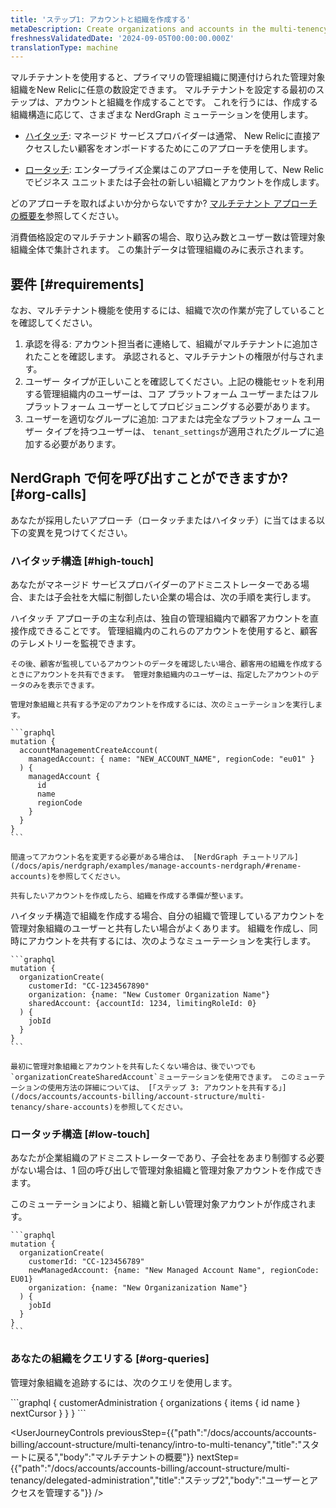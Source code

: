 ```yaml
---
title: 'ステップ1: アカウントと組織を作成する'
metaDescription: Create organizations and accounts in the multi-tenency structure
freshnessValidatedDate: '2024-09-05T00:00:00.000Z'
translationType: machine
---
```


マルチテナントを使用すると、プライマリの管理組織に関連付けられた管理対象組織をNew Relicに任意の数設定できます。 マルチテナントを設定する最初のステップは、アカウントと組織を作成することです。 これを行うには、作成する組織構造に応じて、さまざまな NerdGraph ミューテーションを使用します。

* [ハイタッチ](#high-touch): マネージド サービスプロバイダーは通常、 New Relicに直接アクセスしたい顧客をオンボードするためにこのアプローチを使用します。

* [ロータッチ](#low-touch): エンタープライズ企業はこのアプローチを使用して、New Relic でビジネス ユニットまたは子会社の新しい組織とアカウントを作成します。

どのアプローチを取ればよいか分からないですか? [マルチテナント アプローチの概要を](/docs/accounts/accounts-billing/account-structure/multi-tenancy/intro-to-multi-tenancy#approaches)参照してください。

<Callout variant="tip">
  消費価格設定のマルチテナント顧客の場合、取り込み数とユーザー数は管理対象組織全体で集計されます。 この集計データは管理組織のみに表示されます。
</Callout>

## 要件 [#requirements]

なお、マルチテナント機能を使用するには、組織で次の作業が完了していることを確認してください。

1. 承認を得る: アカウント担当者に連絡して、組織がマルチテナントに追加されたことを確認します。 承認されると、マルチテナントの権限が付与されます。
2. ユーザー タイプが正しいことを確認してください。上記の機能セットを利用する管理組織内のユーザーは、コア プラットフォーム ユーザーまたはフル プラットフォーム ユーザーとしてプロビジョニングする必要があります。
3. ユーザーを適切なグループに追加: コアまたは完全なプラットフォーム ユーザー タイプを持つユーザーは、 `tenant_settings`が適用されたグループに追加する必要があります。

## NerdGraph で何を呼び出すことができますか? [#org-calls]

あなたが採用したいアプローチ（ロータッチまたはハイタッチ）に当てはまる以下の変異を見つけてください。

### ハイタッチ構造 [#high-touch]

あなたがマネージド サービスプロバイダーのアドミニストレーターである場合、または子会社を大幅に制御したい企業の場合は、次の手順を実行します。

<CollapserGroup>
  <Collapser id="high-touch-only-share" title="ハイタッチ: 共有するためのアカウントを作成する">
    ハイタッチ アプローチの主な利点は、独自の管理組織内で顧客アカウントを直接作成できることです。 管理組織内のこれらのアカウントを使用すると、顧客のテレメトリーを監視できます。

    その後、顧客が監視しているアカウントのデータを確認したい場合、顧客用の組織を作成するときにアカウントを共有できます。 管理対象組織内のユーザーは、指定したアカウントのデータのみを表示できます。

    管理対象組織と共有する予定のアカウントを作成するには、次のミューテーションを実行します。

    ```graphql
    mutation {
      accountManagementCreateAccount(
        managedAccount: { name: "NEW_ACCOUNT_NAME", regionCode: "eu01" }
      ) {
        managedAccount {
          id
          name
          regionCode
        }
      }
    }
    ```

    間違ってアカウント名を変更する必要がある場合は、 [NerdGraph チュートリアル](/docs/apis/nerdgraph/examples/manage-accounts-nerdgraph/#rename-accounts)を参照してください。

    共有したいアカウントを作成したら、組織を作成する準備が整います。
  </Collapser>

  <Collapser id="high-touch-org" title="ハイタッチ: 組織を作る">
    ハイタッチ構造で組織を作成する場合、自分の組織で管理しているアカウントを管理対象組織のユーザーと共有したい場合がよくあります。 組織を作成し、同時にアカウントを共有するには、次のようなミューテーションを実行します。

    ```graphql
    mutation {
      organizationCreate(
        customerId: "CC-1234567890"
        organization: {name: "New Customer Organization Name"}
        sharedAccount: {accountId: 1234, limitingRoleId: 0}
      ) {
        jobId
      }
    }
    ```

    最初に管理対象組織とアカウントを共有したくない場合は、後でいつでも`organizationCreateSharedAccount`ミューテーションを使用できます。 このミューテーションの使用方法の詳細については、 [「ステップ 3: アカウントを共有する」](/docs/accounts/accounts-billing/account-structure/multi-tenancy/share-accounts)を参照してください。
  </Collapser>
</CollapserGroup>

### ロータッチ構造 [#low-touch]

あなたが企業組織のアドミニストレーターであり、子会社をあまり制御する必要がない場合は、1 回の呼び出しで管理対象組織と管理対象アカウントを作成できます。

<CollapserGroup>
  <Collapser id="low-touch-org" title="ロータッチ：組織を作る">
    このミューテーションにより、組織と新しい管理対象アカウントが作成されます。

    ```graphql
    mutation {
      organizationCreate(
        customerId: "CC-123456789"
        newManagedAccount: {name: "New Managed Account Name", regionCode: EU01}
        organization: {name: "New Organizanization Name"}
      ) {
        jobId
      }
    }
    ```
  </Collapser>
</CollapserGroup>

### あなたの組織をクエリする [#org-queries]

管理対象組織を追跡するには、次のクエリを使用します。

<CollapserGroup>
  <Collapser id="list-orgs" title="管理対象組織を一覧表示する">
    ```graphql
    {
      customerAdministration {
        organizations {
          items {
            id
            name
          }
          nextCursor
        }
      }
    }
    ```
  </Collapser>
</CollapserGroup>

<UserJourneyControls previousStep={{"path":"/docs/accounts/accounts-billing/account-structure/multi-tenancy/intro-to-multi-tenancy","title":"スタートに戻る","body":"マルチテナントの概要"}} nextStep={{"path":"/docs/accounts/accounts-billing/account-structure/multi-tenancy/delegated-administration","title":"ステップ2","body":"ユーザーとアクセスを管理する"}} />